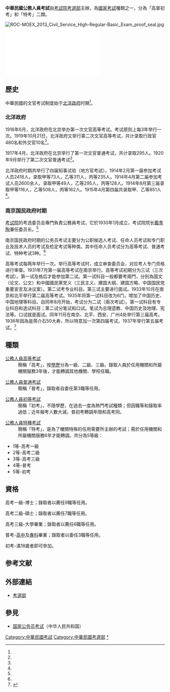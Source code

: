 '''中華民國公務人員考試'''由[[考試院|考試院]][[考選部|考選部]]主辦，為[[台灣國家考試|國家考試]]種類之一，分為「高普初考」和「特考」二類。

[[File:ROC-MOEX_2013_Civil_Service_High-Regular-Basic_Exam_proof_seal.jpg|thumb]]
[[File:20160308_行政院人事行政總處_正額錄取人員榜示通知函.pdf|thumb]]
==歷史==
中華民國的文官考试制度始于[[北洋政府|北洋政府]]时期<ref name=陝西/>。
===北洋政府===
1916年6月，北洋政府在北京举办第一次文官高等考试。考试原则上每3年举行一次。1919年10月21日，北洋政府又举行第二次文官高等考试，共计录取行政官480名和外交官10名<ref name=陝西/>。

1917年4月，北洋政府在北京举行了第一次文官普通考试，共计录取295人。1920年9月举行了第二次文官普通考试<ref name=陝西/>。

北洋政府时期共举行了四届知事试验（地方官考試）。1914年2月第一届参加考试人员2418人，录取甲等73人，乙等311人，丙等235人。1914年4月第二届参加考试人员2600余人，录取甲等49人，乙等295人，丙等128人。1914年8月第三届录取甲等116人，乙等508人，丙等162人。1915年4月第四届共录取甲、乙等851人<ref name=陝西/>。

===南京国民政府时期===
[[考试院|考试院]]的考选委员会專門負責公務員考试，它於1930年1月成立，考试院院长[[戴季陶|戴季陶]]兼任委员长。<ref name=陝西/>

南京国民政府时期的公务员考试主要分为公职候选人考试、任命人员考试和专门职业及技术人员的考试及检定考试等种类。其中任命人员考试分为高等考试、普通考试、特种考试3种。<ref name=陝西/>

高等考试每两年举行一次。举行高等考试时，成立审查委员会，对应考人专门资格进行审查。1931年7月第一届高等考试在南京举行。高等考试初期分为三试（三次考試）。第一试及格后才能参加第二试。第一试科目一般都要考兩門，分別為国文（论文、公文）和中國國民黨党义（三民主义、建国大纲、建国方略、中国国民党重要宣言及决议案）。第二试考专业科目。第三试主要进行面试。1933年10月在南京和北平举行第二届高等考试。1935年将第一试科目改为6门，增加了中国历史、中国地理等科目。自同年8月开始，考试分为二试（兩次考試）。第一试科目有专业科目和选试科目；第二试分笔试和口试。笔试为总理遗教、中国历史及地理、宪法等。口试就是面试。同年11月在南京、北平、西安、广州4处举行第三届高考。1936年因為是蒋介石50大寿，所以特意加一次第四届考试，1937年举行第五届考试。<ref name=陝西>{{cite news |title=第一节 文官公务员的考试选拔 |url=http://dfz.shaanxi.gov.cn/sqzlk/xbsxsz/szdyl/rsz_1/201610/t20161024_699033.html |publisher=陝西省地方志辦公室}}</ref>

==種類==
;[[公務人員高等考試|公務人員高等考試]]
:簡稱「高考」，按[[學歷|學歷]]分為一級、二級、三級。錄取人員於任用機關和所屬機關服務3年後，才能轉調其他機關、學校任職。 

;[[公務人員普通考試|公務人員普通考試]]
:簡稱「普考」，錄取者自委任第3職等任用。

;[[公務人員初等考試|公務人員初等考試]]
:簡稱「初考」，不限學歷，在過去一度為熱門考試種類；但因職等和錄取率過低；近年報考人數大減，普初考轉調年限和高考同。

;[[公務人員特種考試|公務人員特種考試]]
:簡稱「特考」，是為了機關特殊的任用需要所主辦的考試；需於任用機關和所屬機關服務6年才能轉調。共分為5等級：
*1等-高考一級
*2等-高考二級
*3等-高考三級
*4等-普考
*5等-初考

==資格==
高考一級-博士；錄取者以薦任9職等任用。

高考二級-碩士；錄取者以薦任7職等任用。

高考三級-大學畢業；錄取者以薦任6職等任用。

普考-[[高中|高中]]及[[專科|專科]]畢業；錄取者以委任3職等任用。

初考-滿18歲者即可參加。

== 参考文献 ==
{{Reflist}}

==外部連結==
{{wikisource|公務人員考試法}}
*[http://www.moex.gov.tw 考選部]{{Wayback|url=http://www.moex.gov.tw/ |date=20100420025622 }}

==參見==
*[[国家公务员考试|国家公务员考试]]（中华人民共和国）

{{中華民國考選部考試}}
[[Category:中華民國考試|Category:中華民國考試]]
[[Category:中華民國考選部|Category:中華民國考選部]]
[[Category:中華民國公務員|*]]
